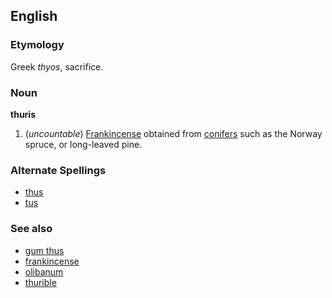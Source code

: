 ==English==

===Etymology===

Greek ''thyos'', sacrifice.

===Noun===
'''thuris'''
# (''uncountable'') [[Frankincense]] obtained from [[conifer]]s such as the Norway spruce, or long-leaved pine.

===Alternate Spellings===
*[[thus]]
*[[tus]]

===See also===
*[[gum thus]]
*[[frankincense]]
*[[olibanum]]
*[[thurible]]